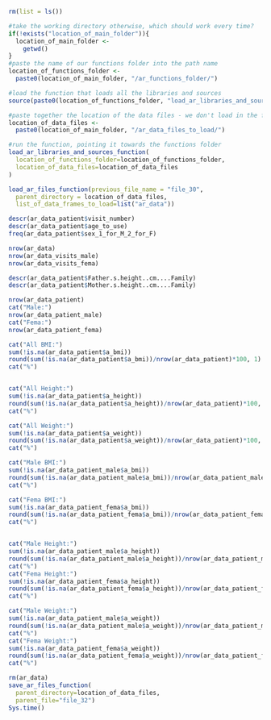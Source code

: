 

```{r, load software packages}
rm(list = ls())

#take the working directory otherwise, which should work every time?
if(!exists("location_of_main_folder")){
  location_of_main_folder <- 
    getwd()
}
#paste the name of our functions folder into the path name
location_of_functions_folder <-
  paste0(location_of_main_folder, "/ar_functions_folder/")

#load the function that loads all the libraries and sources
source(paste0(location_of_functions_folder, "load_ar_libraries_and_sources_function.R"))

#paste together the location of the data files - we don't load in the first file, but we need this location for the end
location_of_data_files <-
  paste0(location_of_main_folder, "/ar_data_files_to_load/")

#run the function, pointing it towards the functions folder
load_ar_libraries_and_sources_function(
  location_of_functions_folder=location_of_functions_folder,
  location_of_data_files=location_of_data_files
)

load_ar_files_function(previous_file_name = "file_30",
  parent_directory = location_of_data_files,
  list_of_data_frames_to_load=list("ar_data"))
```


```{r}
  
descr(ar_data_patient$visit_number)
descr(ar_data_patient$age_to_use)
freq(ar_data_patient$sex_1_for_M_2_for_F)
```


```{r, NUMBER OF VISITS}
nrow(ar_data)
nrow(ar_data_visits_male)
nrow(ar_data_visits_fema)
```


```{r}
descr(ar_data_patient$Father.s.height..cm....Family)
descr(ar_data_patient$Mother.s.height..cm....Family)
```
```{r, number of patients}
nrow(ar_data_patient)
cat("Male:")
nrow(ar_data_patient_male)
cat("Fema:")
nrow(ar_data_patient_fema)
```

```{r}
cat("All BMI:")
sum(!is.na(ar_data_patient$a_bmi))
round(sum(!is.na(ar_data_patient$a_bmi))/nrow(ar_data_patient)*100, 1)
cat("%")


cat("All Height:")
sum(!is.na(ar_data_patient$a_height))
round(sum(!is.na(ar_data_patient$a_height))/nrow(ar_data_patient)*100, 1)
cat("%")

cat("All Weight:")
sum(!is.na(ar_data_patient$a_weight))
round(sum(!is.na(ar_data_patient$a_weight))/nrow(ar_data_patient)*100, 1)
cat("%")

```


```{r, proportions with random effects}
cat("Male BMI:")
sum(!is.na(ar_data_patient_male$a_bmi))
round(sum(!is.na(ar_data_patient_male$a_bmi))/nrow(ar_data_patient_male)*100, 1)
cat("%")

cat("Fema BMI:")
sum(!is.na(ar_data_patient_fema$a_bmi))
round(sum(!is.na(ar_data_patient_fema$a_bmi))/nrow(ar_data_patient_fema)*100, 1)
cat("%")


cat("Male Height:")
sum(!is.na(ar_data_patient_male$a_height))
round(sum(!is.na(ar_data_patient_male$a_height))/nrow(ar_data_patient_male)*100, 1)
cat("%")
cat("Fema Height:")
sum(!is.na(ar_data_patient_fema$a_height))
round(sum(!is.na(ar_data_patient_fema$a_height))/nrow(ar_data_patient_fema)*100, 1)
cat("%")

cat("Male Weight:")
sum(!is.na(ar_data_patient_male$a_weight))
round(sum(!is.na(ar_data_patient_male$a_weight))/nrow(ar_data_patient_male)*100, 1)
cat("%")
cat("Fema Weight:")
sum(!is.na(ar_data_patient_fema$a_weight))
round(sum(!is.na(ar_data_patient_fema$a_weight))/nrow(ar_data_patient_fema)*100, 1)
cat("%")


```


```{r, end of file so save all the listed dataframes into the parent directory}
rm(ar_data)
save_ar_files_function(
  parent_directory=location_of_data_files,
  parent_file="file_32")
Sys.time()
```
